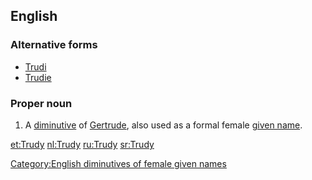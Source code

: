==English==

===Alternative forms===
* [[Trudi]]
* [[Trudie]]

===Proper noun===
{{en-proper noun}}

# A [[diminutive]] of [[Gertrude]], also used as a formal female [[given name]].

[[Category:English diminutives of female given names]]

[[et:Trudy]]
[[nl:Trudy]]
[[ru:Trudy]]
[[sr:Trudy]]